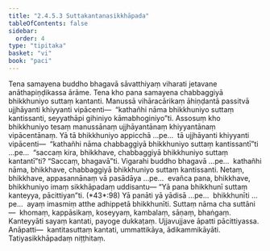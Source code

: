 ```yaml
---
title: "2.4.5.3 Suttakantanasikkhāpada"
tableOfContents: false
sidebar:
  order: 4
type: "tipitaka"
basket: "vi"
book: "paci"
---
```



<DynamicBreadcrumb />

<Division number="986" book="paci" bookNo="2" page="394">

<Paragraph number="3011" book="paci">
Tena samayena buddho bhagavā sāvatthiyaṃ viharati jetavane anāthapiṇḍikassa ārāme. Tena kho pana samayena chabbaggiyā bhikkhuniyo suttaṃ kantanti. Manussā vihāracārikaṃ āhiṇḍantā passitvā ujjhāyanti khiyyanti vipācenti—  “kathañhi nāma bhikkhuniyo suttaṃ kantissanti, seyyathāpi gihiniyo kāmabhoginiyo”ti.
</Paragraph>

<Paragraph number="3012" book="paci">
Assosuṃ kho bhikkhuniyo tesaṃ manussānaṃ ujjhāyantānaṃ khiyyantānaṃ vipācentānaṃ. Yā tā bhikkhuniyo appicchā …pe…  tā ujjhāyanti khiyyanti vipācenti—  “kathañhi nāma chabbaggiyā bhikkhuniyo suttaṃ kantissantī”ti …pe…  “saccaṃ kira, bhikkhave, chabbaggiyā bhikkhuniyo suttaṃ kantantī”ti? “Saccaṃ, bhagavā”ti. Vigarahi buddho bhagavā …pe…  kathañhi nāma, bhikkhave, chabbaggiyā bhikkhuniyo suttaṃ kantissanti. Netaṃ, bhikkhave, appasannānaṃ vā pasādāya …pe…  evañca pana, bhikkhave, bhikkhuniyo imaṃ sikkhāpadaṃ uddisantu—
</Paragraph>

</Division>
<Division number="987" book="paci" bookNo="2" page="394">

<Paragraph number="3013" book="paci">
<Emphasis>“Yā pana bhikkhunī suttaṃ kanteyya, pācittiyan”</Emphasis>ti. (*43*:<Emphasis>98</Emphasis>)
</Paragraph>

</Division>
<Division number="988" book="paci" bookNo="2" page="394">

<Paragraph number="3014" book="paci">
<Emphasis>Yā panā</Emphasis>ti yā yādisā …pe…  <Emphasis>bhikkhunī</Emphasis>ti …pe…  ayaṃ imasmiṃ atthe adhippetā bhikkhunīti.
</Paragraph>

<Paragraph number="3015" book="paci">
<Emphasis>Suttaṃ</Emphasis> nāma cha suttāni—  khomaṃ, kappāsikaṃ, koseyyaṃ, kambalaṃ, sāṇaṃ, bhaṅgaṃ.
</Paragraph>

<Paragraph number="3016" book="paci">
<Emphasis>Kanteyyā</Emphasis>ti sayaṃ kantati, payoge dukkaṭaṃ. Ujjavujjave āpatti pācittiyassa.
</Paragraph>

</Division>
<Division number="989" book="paci" bookNo="2" page="394">

<Paragraph number="3017" book="paci">
Anāpatti—  kantitasuttaṃ kantati, ummattikāya, ādikammikāyāti.

</Paragraph>
</Division>

<Paragraph number="3018" type="center" book="paci">
Tatiyasikkhāpadaṃ niṭṭhitaṃ.
</Paragraph>